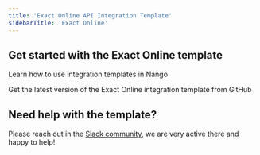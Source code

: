 ```yaml
---
title: 'Exact Online API Integration Template'
sidebarTitle: 'Exact Online'
---
```


## Get started with the Exact Online template

<Card title="How to use integration templates"
      href="/understand/concepts/templates"
      icon="book-open">
    Learn how to use integration templates in Nango
</Card>

<Card title="Get the Exact Online template"
      href="https://github.com/NangoHQ/integration-templates/tree/main/integrations/exact-online"
      icon="github">
    Get the latest version of the Exact Online integration template from GitHub
</Card>

## Need help with the template?
Please reach out in the [Slack community](https://nango.dev/slack), we are very active there and happy to help!